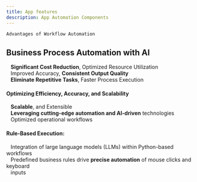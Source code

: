 ```yaml
---
title: App features
description: App Automation Components
---
```


```python
Advantages of Workflow Automation
```

## Business Process Automation with AI
&nbsp;&nbsp;&nbsp;**Significant Cost Reduction**, Optimized Resource Utilization\
&nbsp;&nbsp;&nbsp;Improved Accuracy, **Consistent Output Quality**\
&nbsp;&nbsp;&nbsp;**Eliminate Repetitive Tasks**, Faster Process Execution

#### Optimizing Efficiency, Accuracy, and Scalability
&nbsp;&nbsp;&nbsp;**Scalable**, and Extensible\
&nbsp;&nbsp;&nbsp;**Leveraging cutting-edge automation and AI-driven** technologies\
&nbsp;&nbsp;&nbsp;Optimized operational workflows

#### Rule-Based Execution:
&nbsp;&nbsp;&nbsp;Integration of large language models (LLMs) within Python-based workflows\
&nbsp;&nbsp;&nbsp;Predefined business rules drive **precise automation** of mouse clicks and keyboard\
&nbsp;&nbsp;&nbsp;inputs

<Cards>
  <Card title="Infographic" href="https://cdas-infographic.vercel.app" />
  <Card title="Brief PPT Presentation" href="https://youtu.be/BuDDzFjGxbk" />
</Cards>


